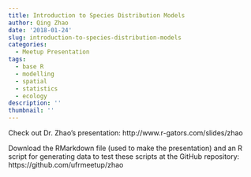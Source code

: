 ```yaml
---
title: Introduction to Species Distribution Models
author: Qing Zhao
date: '2018-01-24'
slug: introduction-to-species-distribution-models
categories:
  - Meetup Presentation
tags:
  - base R
  - modelling
  - spatial
  - statistics
  - ecology
description: ''
thumbnail: ''
---
```


Check out Dr. Zhao's presentation: http://www.r-gators.com/slides/zhao

Download the RMarkdown file (used to make the presentation) and an R script for generating data to test these scripts at the GitHub repository: https://github.com/ufrmeetup/zhao
